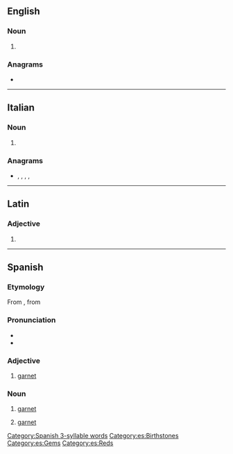 {{also|Granate}}
==English==

===Noun===
{{en-noun}}

# {{archaic form of|en|garnet}}

{{Webster 1913}}

===Anagrams===
* {{anagrams|en|a=aaegnrt|tanager|tangare}}

----

==Italian==

===Noun===
{{head|it|noun plural form|g=f}}

# {{plural of|it|granata}}

===Anagrams===
* {{l|it|anterga}}, {{l|it|argenta}}, {{l|it|garante}}, {{l|it|regnata}}, {{l|it|tangerà}}

----

==Latin==

===Adjective===
{{la-adj-form|grānāte}}

# {{inflection of|la|grānātus||voc|m|s}}

----

==Spanish==
{{wikipedia|lang=es|Granate (mineral)}}

===Etymology===
From {{etyl|oc|es}} {{m|oc|granat}}, from {{etyl|ML.|es}} {{m|la|granatus}}

===Pronunciation===
* {{hyphenation|es|gra|na|te}}
* {{IPA|es|/ɡɾa̠ˈna̠te̞/}}

===Adjective===
{{es-adj}}

# [[garnet]]

===Noun===
{{es-noun|m}}

# {{lb|es|mineral}} [[garnet]]
# [[garnet]] {{gloss|color}}

[[Category:Spanish 3-syllable words]]
[[Category:es:Birthstones]]
[[Category:es:Gems]]
[[Category:es:Reds]]